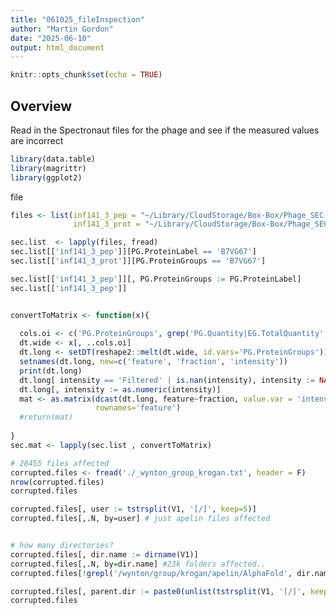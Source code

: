 ```yaml
---
title: "061025_fileInspection"
author: "Martin Gordon"
date: "2025-06-10"
output: html_document
---
```


```r
knitr::opts_chunk$set(echo = TRUE)
```

## Overview

Read in the Spectronaut files for the phage and see if the measured values are incorrect

```r
library(data.table)
library(magrittr)
library(ggplot2)
```
file 
```r
files <- list(inf141_3_pep = "~/Library/CloudStorage/Box-Box/Phage_SEC-MS_Data/Replicate\ 3/Rep3_141Infected/20250417_210547_IJK_032125_Rep3_141Infected_Peptide_Report.tsv",
              inf141_3_prot = "~/Library/CloudStorage/Box-Box/Phage_SEC-MS_Data/Replicate\ 3/Rep3_141Infected/20250417_210547_IJK_032125_Rep3_141Infected_Protein_Report.tsv")
```



```r
sec.list  <- lapply(files, fread)
sec.list[['inf141_3_pep']][PG.ProteinLabel == 'B7VG67']
sec.list[['inf141_3_prot']][PG.ProteinGroups == 'B7VG67']

sec.list[['inf141_3_pep']][, PG.ProteinGroups := PG.ProteinLabel]
sec.list[['inf141_3_pep']]


convertToMatrix <- function(x){
  
  cols.oi <- c('PG.ProteinGroups', grep('PG.Quantity|EG.TotalQuantity', colnames(x), value=T))
  dt.wide <- x[, ..cols.oi]
  dt.long <- setDT(reshape2::melt(dt.wide, id.vars='PG.ProteinGroups'))
  setnames(dt.long, new=c('feature', 'fraction', 'intensity'))
  print(dt.long)
  dt.long[ intensity == 'Filtered' | is.nan(intensity), intensity := NA] # keep everything consistent
  dt.long[, intensity := as.numeric(intensity)]
  mat <- as.matrix(dcast(dt.long, feature~fraction, value.var = 'intensity', fun.aggregate = sum, na.rm=T), 
                   rownames='feature')
  #return(mat)
  
}
sec.mat <- lapply(sec.list , convertToMatrix)
```

```r
# 28455 files affected
corrupted.files <- fread('./_wynton_group_krogan.txt', header = F)
nrow(corrupted.files)
corrupted.files

corrupted.files[, user := tstrsplit(V1, '[/]', keep=5)]
corrupted.files[,.N, by=user] # just apelin files affected


# how many directories?
corrupted.files[, dir.name := dirname(V1)]
corrupted.files[,.N, by=dir.name] #23k folders affected..
corrupted.files[!grepl('/wynton/group/krogan/apelin/AlphaFold', dir.name)]

corrupted.files[, parent.dir := paste0(unlist(tstrsplit(V1, '[/]', keep=c(1,2,3,4,5))), collapse = '/'), by=.I]
corrupted.files
```

